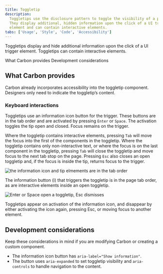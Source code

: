 ```yaml
---
title: Toggletip
description:
  Toggletips use the disclosure pattern to toggle the visibility of a popover.
  They display additional, hidden information upon the click of a UI trigger
  element and can contain interactive elements.
tabs: ['Usage', 'Style', 'Code', 'Accessibility']
---
```



<PageDescription>

  Toggletips display and hide additional information upon the click of a UI trigger element. Toggletips can contain interactive elements.

</PageDescription>

<AnchorLinks>
  <AnchorLink>What Carbon provides</AnchorLink>
  <AnchorLink>Development considerations</AnchorLink>
</AnchorLinks>

## What Carbon provides

Carbon already incorporates accessibility into the toggletip component. Designers only need to indicate the toggletip’s content.

### Keyboard interactions

Toggletips use an information icon button for the trigger. These buttons are in the tab order and are activated by pressing `Enter` or `Space`. The activation toggles the tip open and closed. Focus remains on the trigger.

Where the toggletip contains interactive elements, pressing `Tab` will move the focus into the first of the components in the toggletip. Where the toggletip contains only non-interactive text, or where the focus is on the last component in the toggletip, pressing `Tab` will close the toggletip and move focus to the next tab stop on the page.
Pressing `Esc` also closes an open toggletip and, if the focus is inside the tip, returns focus to the trigger.

<Row>
<Column colLg={8}>

![the information icon and tip elmements are in the tab order](images/toggletip-accessibility-1.png)

<Caption>
  The information button (i) that triggers the toggletip is in the page tab order, as are interactive elements inside an open toggletip.
</Caption>

</Column>
</Row>

<Row>
<Column colLg={8}>

![Enter or Space open a toggletip, Esc dismisses](images/toggletip-accessibility-2.png)

<Caption>
  Toggletips appear on activation of the information icon, and disappear by either activating the icon again, pressing Esc, or moving focus to another element.
</Caption>

</Column>
</Row>

## Development considerations

Keep these considerations in mind if you are modifying Carbon or creating a
custom component.

- The information icon button has `aria-label="Show information"`.
- The button uses `aria-expanded` to set toggletip visibility and `aria-controls` to handle navigation to the content.